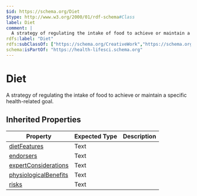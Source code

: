 ```yaml
---
$id: https://schema.org/Diet
$type: http://www.w3.org/2000/01/rdf-schema#Class
label: Diet
comment: |
  A strategy of regulating the intake of food to achieve or maintain a specific health-related goal.
rdfs:label: "Diet"
rdfs:subClassOf: ["https://schema.org/CreativeWork","https://schema.org/LifestyleModification"]
schema:isPartOf: "https://health-lifesci.schema.org"
---
```


# Diet

A strategy of regulating the intake of food to achieve or maintain a specific health-related goal.

## Inherited Properties

| Property | Expected Type | Description |
| --- | --- | --- |
| [dietFeatures](https://schema.org/dietFeatures) | Text |  |
| [endorsers](https://schema.org/endorsers) | Text |  |
| [expertConsiderations](https://schema.org/expertConsiderations) | Text |  |
| [physiologicalBenefits](https://schema.org/physiologicalBenefits) | Text |  |
| [risks](https://schema.org/risks) | Text |  |
